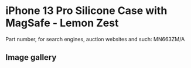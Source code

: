 
# iPhone 13 Pro Silicone Case with MagSafe - Lemon Zest

Part number, for search engines, auction websites and such: MN663ZM/A

## Image gallery

<div style={{ width: "768px" }}>
  <GalleryComponent
    images={[
      {
        original: "/everysource/MN663.png",
        thumbnail: "/everypreview/MN663.png",
      },
      {
        original: "/everysource/MN663_AV1.png",
        thumbnail: "/everypreview/MN663_AV1.png",
      },
      {
        original: "/everysource/MN663_AV2.png",
        thumbnail: "/everypreview/MN663_AV2.png",
      },
      {
        original: "/everysource/MN663_AV3.png",
        thumbnail: "/everypreview/MN663_AV3.png",
      },
      {
        original: "/everysource/MN663_AV4.png",
        thumbnail: "/everypreview/MN663_AV4.png",
      },
      {
        original: "/everysource/MN663_AV5.png",
        thumbnail: "/everypreview/MN663_AV5.png",
      },
      {
        original: "/everysource/MN663_AV6.png",
        thumbnail: "/everypreview/MN663_AV6.png",
      }
    ]}
  />
</div>